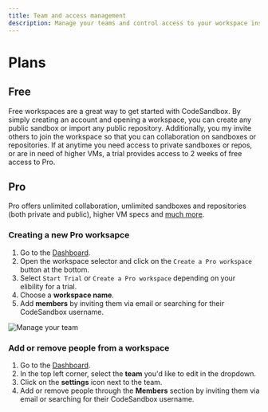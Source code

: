 ```yaml
---
title: Team and access management
description: Manage your teams and control access to your workspace inside CodeSandbox Repositories
---
```



# Plans

## Free

Free workspaces are a great way to get started with CodeSandbox. By simply creating an account and opening a workspace, you can create any public sandbox or import any public repository.
Additionally, you my invite others to join the workspace so that you can collaboration on sandboxes or repositories.
If at anytime you need access to private sandboxes or repos, or are in need of higher VMs, a trial provides access to 2 weeks of free access to Pro.

## Pro

Pro offers unlimited collaboration, umlimited sandboxes and repositories (both private and public), higher VM specs and [much more](https://codesandbox.io/pricing).

### Creating a new Pro worksapce

1. Go to the [Dashboard](https://codesandbox.io/dashboard).
2. Open the workspace selector and click on the `Create a Pro workspace` button at the bottom.
3. Select `Start Trial` or `Create a Pro workspace` depending on your elibility for a trial.
4. Choose a **workspace name**.
5. Add **members** by inviting them via email or searching for their CodeSandbox username.

![Manage your team](../images/teams-new.jpg)

### Add or remove people from a workspace

1. Go to the [Dashboard](https://codesandbox.io/dashboard).
1. In the top left corner, select the **team** you'd like to edit in the dropdown.
1. Click on the **settings** icon next to the team.
1. Add or remove people through the **Members** section by inviting them via email or searching for their CodeSandbox username.
